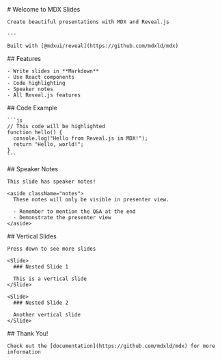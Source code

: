 
<RevealWrapper>
  <Slide>
    # Welcome to MDX Slides
    
    Create beautiful presentations with MDX and Reveal.js
    
    ---
    
    Built with [@mdxui/reveal](https://github.com/mdxld/mdx)
  </Slide>

  <Slide>
    ## Features
    
    - Write slides in **Markdown**
    - Use React components
    - Code highlighting
    - Speaker notes
    - All Reveal.js features
  </Slide>

  <Slide>
    ## Code Example
    
    ```js
    // This code will be highlighted
    function hello() {
      console.log("Hello from Reveal.js in MDX!");
      return "Hello, world!";
    }
    ```
  </Slide>
  
  <Slide>
    ## Speaker Notes
    
    This slide has speaker notes!
    
    <aside className="notes">
      These notes will only be visible in presenter view.
      
      - Remember to mention the Q&A at the end
      - Demonstrate the presenter view
    </aside>
  </Slide>
  
  <Slide>
    ## Vertical Slides
    
    Press down to see more slides
    
    <Slide>
      ### Nested Slide 1
      
      This is a vertical slide
    </Slide>
    
    <Slide>
      ### Nested Slide 2
      
      Another vertical slide
    </Slide>
  </Slide>
  
  <Slide>
    ## Thank You!
    
    Check out the [documentation](https://github.com/mdxld/mdx) for more information
  </Slide>
</RevealWrapper>
